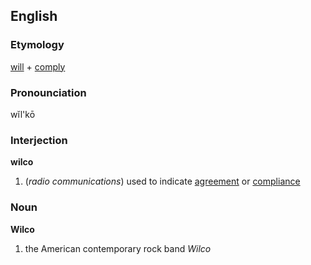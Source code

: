 ==English==
===Etymology===
{{E.}} [[will]] + [[comply]]

===Pronounciation===
wĭl'kō

===Interjection===
'''wilco'''
#(''radio communications'') used to indicate [[agreement]] or [[compliance]]

===Noun===
'''Wilco'''
#the American contemporary rock band ''Wilco''